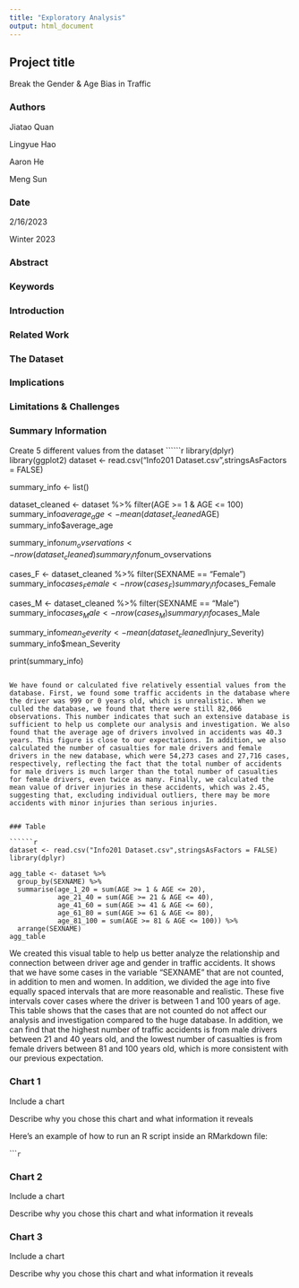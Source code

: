 ```yaml
---
title: "Exploratory Analysis"
output: html_document
---
```


## Project title

Break the Gender & Age Bias in Traffic


### Authors

Jiatao Quan

Lingyue Hao

Aaron He

Meng Sun


### Date

2/16/2023

Winter 2023


### Abstract



### Keywords

 


### Introduction  

 

### Related Work  
 


### The Dataset

 

### Implications

 
### Limitations & Challenges

 


### Summary Information

Create 5 different values from the dataset
``````r
library(dplyr)
library(ggplot2)
dataset <- read.csv("Info201 Dataset.csv",stringsAsFactors = FALSE)

summary_info <- list()
  
dataset_cleaned <- dataset %>% 
  filter(AGE >= 1 & AGE <= 100)
summary_info$average_age <- mean(dataset_cleaned$AGE)
summary_info$average_age

summary_info$num_ovservations <- nrow(dataset_cleaned)
summary_info$num_ovservations

cases_F <- dataset_cleaned %>% 
  filter(SEXNAME == "Female") 
summary_info$cases_Female <-nrow(cases_F)
summary_info$cases_Female

cases_M <- dataset_cleaned %>% 
  filter(SEXNAME == "Male") 
summary_info$cases_Male <-nrow(cases_M)
summary_info$cases_Male

summary_info$mean_Severity <- mean(dataset_cleaned$Injury_Severity)
summary_info$mean_Severity

print(summary_info)
```

We have found or calculated five relatively essential values from the database. First, we found some traffic accidents in the database where the driver was 999 or 0 years old, which is unrealistic. When we culled the database, we found that there were still 82,066 observations. This number indicates that such an extensive database is sufficient to help us complete our analysis and investigation. We also found that the average age of drivers involved in accidents was 40.3 years. This figure is close to our expectations. In addition, we also calculated the number of casualties for male drivers and female drivers in the new database, which were 54,273 cases and 27,716 cases, respectively, reflecting the fact that the total number of accidents for male drivers is much larger than the total number of casualties for female drivers, even twice as many. Finally, we calculated the mean value of driver injuries in these accidents, which was 2.45, suggesting that, excluding individual outliers, there may be more accidents with minor injuries than serious injuries.


### Table

``````r
dataset <- read.csv("Info201 Dataset.csv",stringsAsFactors = FALSE)
library(dplyr)

agg_table <- dataset %>% 
  group_by(SEXNAME) %>% 
  summarise(age_1_20 = sum(AGE >= 1 & AGE <= 20),
            age_21_40 = sum(AGE >= 21 & AGE <= 40),
            age_41_60 = sum(AGE >= 41 & AGE <= 60),
            age_61_80 = sum(AGE >= 61 & AGE <= 80),
            age_81_100 = sum(AGE >= 81 & AGE <= 100)) %>% 
  arrange(SEXNAME)
agg_table
```


We created this visual table to help us better analyze the relationship and connection between driver age and gender in traffic accidents. It shows that we have some cases in the variable "SEXNAME" that are not counted, in addition to men and women. In addition, we divided the age into five equally spaced intervals that are more reasonable and realistic. These five intervals cover cases where the driver is between 1 and 100 years of age. This table shows that the cases that are not counted do not affect our analysis and investigation compared to the huge database. In addition, we can find that the highest number of traffic accidents is from male drivers between 21 and 40 years old, and the lowest number of casualties is from female drivers between 81 and 100 years old, which is more consistent with our previous expectation.


### Chart 1

Include a chart

Describe why you chose this chart and what information it reveals

Here's an example of how to run an R script inside an RMarkdown file:

``````r
```

### Chart 2

Include a chart

Describe why you chose this chart and what information it reveals

### Chart 3

Include a chart

Describe why you chose this chart and what information it reveals

